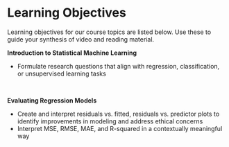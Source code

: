 # Learning Objectives {-}

Learning objectives for our course topics are listed below. Use these to guide your synthesis of video and reading material.

**Introduction to Statistical Machine Learning**

- Formulate research questions that align with regression, classification, or unsupervised learning tasks

<br>

**Evaluating Regression Models**

- Create and interpret residuals vs. fitted, residuals vs. predictor plots to identify improvements in modeling and address ethical concerns
- Interpret MSE, RMSE, MAE, and R-squared in a contextually meaningful way


